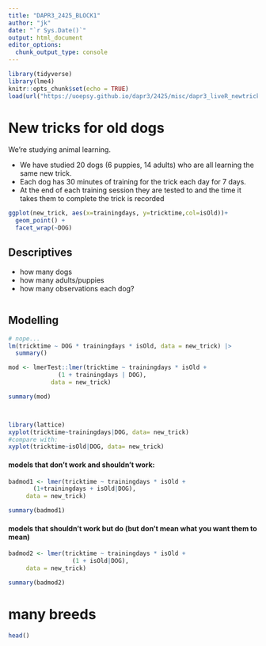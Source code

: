 ```yaml
---
title: "DAPR3_2425_BLOCK1"
author: "jk"
date: "`r Sys.Date()`"
output: html_document
editor_options: 
  chunk_output_type: console
---
```


```r
library(tidyverse)
library(lme4)
knitr::opts_chunk$set(echo = TRUE)
load(url("https://uoepsy.github.io/dapr3/2425/misc/dapr3_liveR_newtricks.RData"))
```

# New tricks for old dogs

We're studying animal learning. 

- We have studied 20 dogs (6 puppies, 14 adults) who are all learning the same new trick.  
- Each dog has 30 minutes of training for the trick each day for 7 days. 
- At the end of each training session they are tested to and the time it takes them to complete the trick is recorded

```r
ggplot(new_trick, aes(x=trainingdays, y=tricktime,col=isOld))+
  geom_point() +
  facet_wrap(~DOG)
```

## Descriptives

- how many dogs
- how many adults/puppies
- how many observations each dog?

```r

```


## Modelling


```r
# nope... 
lm(tricktime ~ DOG * trainingdays * isOld, data = new_trick) |>
  summary()
```

```r
mod <- lmerTest::lmer(tricktime ~ trainingdays * isOld + 
              (1 + trainingdays | DOG),
            data = new_trick)

summary(mod)



library(lattice)
xyplot(tricktime~trainingdays|DOG, data= new_trick)
#compare with:
xyplot(tricktime~isOld|DOG, data= new_trick)
```


#### models that don't work and shouldn't work: 

```r
badmod1 <- lmer(tricktime ~ trainingdays * isOld + 
       (1+trainingdays + isOld|DOG), 
     data = new_trick)

summary(badmod1)
```

#### models that shouldn't work but do (but don't mean what you want them to mean)

```r
badmod2 <- lmer(tricktime ~ trainingdays * isOld + 
                  (1 + isOld|DOG), 
     data = new_trick)

summary(badmod2)
```


# many breeds

```r
head()
```

